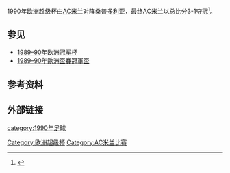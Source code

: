{{Infobox football match
| title                   = 1990 European Super Cup
| image                   =
| event                   =
| team1                   = [[桑普多利亚|桑普多利亚]]
| team1association        = {{Flagicon|ITA|size=30px}}
| team1score              = 1
| team2                   = [[AC米兰|AC米兰]]
| team2association        = {{Flagicon|ITA|size=30px}}
| team2score              = 3
| details                 = 总比分
| firstleg                = 第一回合
| team1score1             = 1
| team2score1             = 1
| details1                =
| date1                   = 1990年10月10日
| stadium1                = [[费拉里斯球场|费拉里斯球场]]
| city1                   = [[热那亚|热那亚]]
| referee1                = {{Flagicon|POR|size=30px}}José Rosa dos Santos|José dos Santos
| attendance1             = 19,724
| weather1                =
| secondleg               = 第二回合
| team1score2             = 0
| team2score2             = 2
| details2                =
| date2                   = 1990年11月29日
| stadium2                = [[雷纳托·达拉拉球场|雷纳托·达拉拉球场]]
| city2                   = [[博洛尼亚|博洛尼亚]]
| referee2                = {{Flagicon|SRB|size=30px}}Zoran Petrović
| attendance2             = 20,942
| weather2                =
| previous                = [[1989年欧洲超级杯|1989]]
| next                    = [[1991年欧洲超级杯|1991]]
}}
1990年欧洲超级杯由[[AC米兰足球俱乐部|AC米兰]]对阵[[桑普多利亚|桑普多利亚]]，最终AC米兰以总比分3-1夺冠<ref>{{Cite web| url= http://www.uefa.com/competitions/supercup/history/season=1990/intro.html| publisher= [[UEFA|UEFA]]| accessdate= 2008-03-14| title= Dutch double lifts Milan| archiveurl= https://web.archive.org/web/20080329150214/http://www.uefa.com/competitions/SuperCup/history/Season=1990/intro.html| archivedate= 2008-03-29| deadurl= no}}</ref>。

==参见==
*[[1989–90年欧洲冠军杯|1989–90年欧洲冠军杯]]
*[[1989–90年歐洲盃賽冠軍盃|1989–90年歐洲盃賽冠軍盃]]

==参考资料==
{{reflist}}

==外部链接==
{{欧洲超级杯}}

{{DEFAULTSORT:1990 European Super Cup}}
[[Category:欧洲超级杯|Category:欧洲超级杯]]
[[category:1990年足球|category:1990年足球]]
[[Category:AC米兰比赛|Category:AC米兰比赛]]